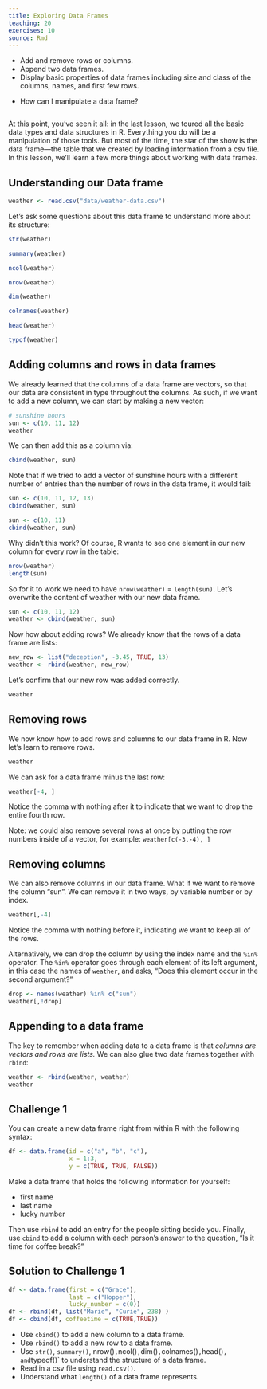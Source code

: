 ```yaml
---
title: Exploring Data Frames
teaching: 20
exercises: 10
source: Rmd
---
```


::::::::::::::::::::::::::::::::::::::: objectives

- Add and remove rows or columns.
- Append two data frames.
- Display basic properties of data frames including size and class of the columns, names, and first few rows.

::::::::::::::::::::::::::::::::::::::::::::::::::

:::::::::::::::::::::::::::::::::::::::: questions

- How can I manipulate a data frame?

::::::::::::::::::::::::::::::::::::::::::::::::::

```r
```

At this point, you've seen it all: in the last lesson, we toured all the basic
data types and data structures in R. Everything you do will be a manipulation of
those tools. But most of the time, the star of the show is the data frame—the table that we created by loading information from a csv file. In this lesson, we'll learn a few more things
about working with data frames.

## Understanding our Data frame
```r
weather <- read.csv("data/weather-data.csv")
```

Let's ask some questions about this data frame to understand more about its structure:

```r
str(weather)

summary(weather)

ncol(weather)

nrow(weather)

dim(weather)

colnames(weather)

head(weather)

typof(weather)
```

## Adding columns and rows in data frames

We already learned that the columns of a data frame are vectors, so that our
data are consistent in type throughout the columns. As such, if we want to add a
new column, we can start by making a new vector:

```r
# sunshine hours
sun <- c(10, 11, 12)
weather
```

We can then add this as a column via:

```r
cbind(weather, sun)
```

Note that if we tried to add a vector of sunshine hours with a different number of entries than the number of rows in the data frame, it would fail:

```r
sun <- c(10, 11, 12, 13)
cbind(weather, sun)

sun <- c(10, 11)
cbind(weather, sun)
```

Why didn't this work? Of course, R wants to see one element in our new column
for every row in the table:

```r
nrow(weather)
length(sun)
```

So for it to work we need to have `nrow(weather)` = `length(sun)`. Let's overwrite the content of weather with our new data frame.

```r
sun <- c(10, 11, 12)
weather <- cbind(weather, sun)
```

Now how about adding rows? We already know that the rows of a
data frame are lists:

```r
new_row <- list("deception", -3.45, TRUE, 13)
weather <- rbind(weather, new_row)
```

Let's confirm that our new row was added correctly. 

```r
weather
```


## Removing rows

We now know how to add rows and columns to our data frame in R. Now let's learn to remove rows. 

```r
weather
```

We can ask for a data frame minus the last row:

```r
weather[-4, ]
```

Notice the comma with nothing after it to indicate that we want to drop the entire fourth row.

Note: we could also remove several rows at once by putting the row numbers
inside of a vector, for example: `weather[c(-3,-4), ]`


## Removing columns

We can also remove columns in our data frame. What if we want to remove the column "sun". We can remove it in two ways, by variable number or by index.

```r
weather[,-4]
```

Notice the comma with nothing before it, indicating we want to keep all of the rows.

Alternatively, we can drop the column by using the index name and the `%in%` operator. The `%in%` operator goes through each element of its left argument, in this case the names of `weather`, and asks, "Does this element occur in the second argument?"

```r
drop <- names(weather) %in% c("sun")
weather[,!drop]
```


## Appending to a data frame

The key to remember when adding data to a data frame is that *columns are
vectors and rows are lists.* We can also glue two data frames
together with `rbind`:

```r
weather <- rbind(weather, weather)
weather
```


:::::::::::::::::::::::::::::::::::::::  challenge

## Challenge 1

You can create a new data frame right from within R with the following syntax:

```r
df <- data.frame(id = c("a", "b", "c"),
                 x = 1:3,
                 y = c(TRUE, TRUE, FALSE))
```

Make a data frame that holds the following information for yourself:

- first name
- last name
- lucky number

Then use `rbind` to add an entry for the people sitting beside you.
Finally, use `cbind` to add a column with each person's answer to the question, "Is it time for coffee break?"

:::::::::::::::  solution

## Solution to Challenge 1

```r
df <- data.frame(first = c("Grace"),
                 last = c("Hopper"),
                 lucky_number = c(0))
df <- rbind(df, list("Marie", "Curie", 238) )
df <- cbind(df, coffeetime = c(TRUE,TRUE))
```

:::::::::::::::::::::::::

::::::::::::::::::::::::::::::::::::::::::::::::::



:::::::::::::::::::::::::::::::::::::::: keypoints

- Use `cbind()` to add a new column to a data frame.
- Use `rbind()` to add a new row to a data frame.
- Use `str()`, `summary()`, nrow()`, `ncol()`, `dim()`, `colnames()`, `head()`, and `typeof()` to understand the structure of a data frame.
- Read in a csv file using `read.csv()`.
- Understand what `length()` of a data frame represents.

::::::::::::::::::::::::::::::::::::::::::::::::::


